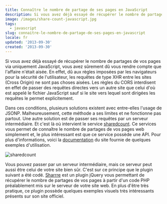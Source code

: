```yaml
---
title: Connaître le nombre de partage de ses pages en JavaScript
description: Si vous avez déjà essayé de récupérer le nombre de partages de vos pages via uniquement JavaScript, vous avez sûrement dû vous rendre compte que l'affaire n'était aisée.
image: /images/share-count-javascript.jpg
tags:
  - javascript
slug: connaitre-le-nombre-de-partage-de-ses-pages-en-javascript
locale: fr
updated: '2013-09-30'
created: '2013-09-30'
---
```


Si vous avez déjà essayé de récupérer le nombre de partages de vos pages via uniquement JavaScript, vous avez sûrement dû vous rendre compte que l'affaire n'était aisée. En effet, dû aux règles imposées par les navigateurs pour la sécurité de l'utilisateur, les requêtes de type XHR entre les sites (Cross Origin) ne sont pas choses aisées. Les règles du CORS interdisent en effet de passer des requêtes directes vers un autre site que celui d'où est appelé le fichier JavaScript sauf si le site vers lequel sont dirigées les requêtes le permet explicitement.

Dans ces conditions, plusieurs solutions existent avec entre-elles l'usage de JSONP. Malheureusement, cette méthode a ses limites et ne fonctionne pas partout. Une autre solution est de passer ses requêtes par un serveur intermédiaire. Et c'est là où intervient le service [sharedcount](http://www.sharedcount.com/). Ce services vous permet de connaître le nombre de partages de vos pages web simplement et, le plus intéressant est que ce service possède une API. Pour plus d'informations, voici la [documentation](http://www.sharedcount.com/documentation.php) du site fournie de quelques exemples d'utilisation.

![sharedcount](/images/sharedcount.jpg)

Vous pouvez passer par un serveur intermédiaire, mais ce serveur peut aussi être celui de votre site bien sûr. C'est sur ce principe que le plugin suivant a été codé. [Sharrre](http://sharrre.com/) est un plugin jQuery vous permettant de récupérer le nombre de partages de vos pages à partir d'un code PHP préalablement mis sur le serveur de votre site web. En plus d'être très pratique, ce plugin possède quelques exemples visuels très intéressants présents sur son site officiel.
